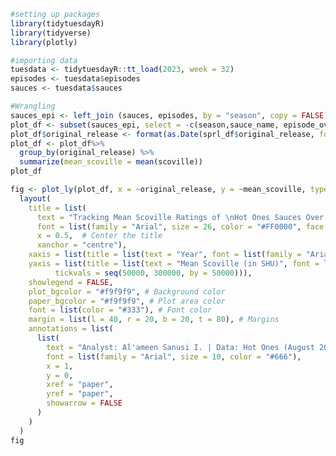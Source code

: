 ```r
#setting up packages
library(tidytuesdayR)
library(tidyverse)
library(plotly)
```


```r
#importing data
tuesdata <- tidytuesdayR::tt_load(2023, week = 32)
episodes <- tuesdata$episodes
sauces <- tuesdata$sauces
```


```r
#Wrangling
sauces_epi <- left_join (sauces, episodes, by = "season", copy = FALSE)
plot_df <- subset(sauces_epi, select = -c(season,sauce_name, episode_overall, episode_season, title, guest, guest_appearance_number, finished))
plot_df$original_release <- format(as.Date(sprl_df$original_release, format="%d-%m-%Y"), "%Y")
plot_df <- plot_df%>%
  group_by(original_release) %>%
  summarize(mean_scoville = mean(scoville))
plot_df
```


```r
fig <- plot_ly(plot_df, x = ~original_release, y = ~mean_scoville, type = 'scatter', mode = 'lines+markers') %>% 
  layout(
    title = list(
      text = "Tracking Mean Scoville Ratings of \nHot Ones Sauces Over Time",
      font = list(family = "Arial", size = 26, color = "#FF0000", face = "bold"),
      x = 0.5,  # Center the title
      xanchor = "centre"),
    xaxis = list(title = list(text = "Year", font = list(family = "Arial", size = 14))),
    yaxis = list(title = list(text = "Mean Scoville (in SHU)", font = list(family = "Arial", size = 14),
          tickvals = seq(50000, 300000, by = 50000))),
    showlegend = FALSE,
    plot_bgcolor = "#f9f9f9", # Background color
    paper_bgcolor = "#f9f9f9", # Plot area color
    font = list(color = "#333"), # Font color
    margin = list(l = 40, r = 20, b = 20, t = 80), # Margins
    annotations = list(
      list(
        text = "Analyst: Al'ameen Sanusi I. | Data: Hot Ones (August 2023)",
        font = list(family = "Arial", size = 10, color = "#666"),
        x = 1,
        y = 0,
        xref = "paper",
        yref = "paper",
        showarrow = FALSE
      )
    )
  )
fig
```
